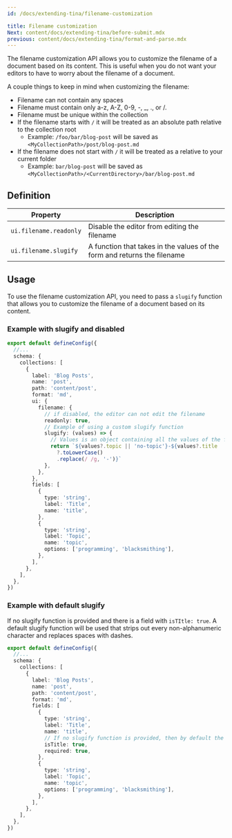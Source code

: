 ```yaml
---
id: /docs/extending-tina/filename-customization

title: Filename customization
Next: content/docs/extending-tina/before-submit.mdx
previous: content/docs/extending-tina/format-and-parse.mdx
---
```


The filename customization API allows you to customize the filename of a document based on its content. This is useful when you do not want your editors to have to worry about the filename of a document.

A couple things to keep in mind when customizing the filename:

- Filename can not contain any spaces
- Filename must contain only a-z, A-Z, 0-9, -, \_, ., or /.
- Filename must be unique within the collection
- If the filename starts with `/` it will be treated as an absolute path relative to the collection root
  - Example: `/foo/bar/blog-post` will be saved as `<MyCollectionPath>/post/blog-post.md`
- If the filename does not start with `/` it will be treated as a relative to your current folder
  - Example: `bar/blog-post` will be saved as `<MyCollectionPath>/<CurrentDirectory>/bar/blog-post.md`

## Definition

| Property               | Description                                                              |
| ---------------------- | ------------------------------------------------------------------------ |
| `ui.filename.readonly` | Disable the editor from editing the filename                             |
| `ui.filename.slugify`  | A function that takes in the values of the form and returns the filename |

## Usage

To use the filename customization API, you need to pass a `slugify` function that allows you to customize the filename of a document based on its content.

### Example with slugify and disabled

```ts
export default defineConfig({
  //...
  schema: {
    collections: [
      {
        label: 'Blog Posts',
        name: 'post',
        path: 'content/post',
        format: 'md',
        ui: {
          filename: {
            // if disabled, the editor can not edit the filename
            readonly: true,
            // Example of using a custom slugify function
            slugify: (values) => {
              // Values is an object containing all the values of the form. In this case it is {title?: string, topic?: string}
              return `${values?.topic || 'no-topic'}-${values?.title
                ?.toLowerCase()
                .replace(/ /g, '-')}`
            },
          },
        },
        fields: [
          {
            type: 'string',
            label: 'Title',
            name: 'title',
          },
          {
            type: 'string',
            label: 'Topic',
            name: 'topic',
            options: ['programming', 'blacksmithing'],
          },
        ],
      },
    ],
  },
})
```

### Example with default slugify

If no slugify function is provided and there is a field with `isTItle: true`. A default slugify function will be used that strips out every non-alphanumeric character and replaces spaces with dashes.

```ts
export default defineConfig({
  //...
  schema: {
    collections: [
      {
        label: 'Blog Posts',
        name: 'post',
        path: 'content/post',
        format: 'md',
        fields: [
          {
            type: 'string',
            label: 'Title',
            name: 'title',
            // If no slugify function is provided, then by default the "title" field will be used to generate the filename
            isTitle: true,
            required: true,
          },
          {
            type: 'string',
            label: 'Topic',
            name: 'topic',
            options: ['programming', 'blacksmithing'],
          },
        ],
      },
    ],
  },
})
```
